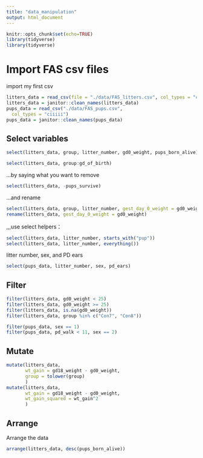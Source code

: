 ```yaml
---
title: "data_manipulation"
output: html_document
---
```


```r
knitr::opts_chunk$set(echo=TRUE)
library(tidyverse)
library(tidyverse)
```

# Import FAS csv files

import my first csv

```r
litters_data = read_csv(file = "./data/FAS_litters.csv", col_types = "ccddiiii")
litters_data = janitor::clean_names(litters_data)
pups_data = read_csv("./data/FAS_pups.csv",
  col_types = "ciiiii")
pups_data = janitor::clean_names(pups_data)
```

## Select variables
```r
select(litters_data, group, litter_number, gd0_weight, pups_born_alive)
```
```r
select(litters_data, group:gd_of_birth)
```
...by saying what you want to remove
```r
select(litters_data, -pups_survive)
```
...and rename
```r
select(litters_data, group, litter_number, gest_day_0_weight = gd0_weight)
rename(litters_data, gest_day_0_weight = gd0_weight)
```
,,,use select helpers：
```r
select(litters_data, litter_number, starts_with("pup"))
select(litters_data, litter_number, everything())
```
litter number, sex, and PD ears
```r
select(pups_data, litter_number, sex, pd_ears)
```

## Filter
```r
filter(litters_data, gd0_weight < 25)
filter(litters_data, gd0_weight >= 25)
filter(litters_data, is.na(gd0_weight))
filter(litters_data, group %in% c("Con7", "Con8"))
```
```r
filter(pups_data, sex == 1)
filter(pups_data, pd_walk < 11, sex == 2)
```

## Mutate
```r
mutate(litters_data,
       wt_gain = gd18_weight - gd0_weight,
       group = tolower(group)
       )
mutate(litters_data,
       wt_gain = gd18_weight - gd0_weight,
       wt_gain_squared = wt_gain^2
       )
```


## Arrange

Arrange the data
```r
arrange(litters_data, desc(pups_born_alive))
```

